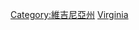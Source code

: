 {{catmore}}
{{Commonscat|Transport in Virginia}}

[[Category:維吉尼亞州|Category:維吉尼亞州]]
[[Category:美國各州交通|Virginia]]